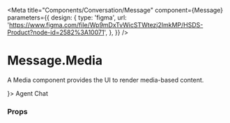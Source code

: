 
<Meta
  title="Components/Conversation/Message"
  component={Message}
  parameters={{
    design: {
      type: 'figma',
      url:
        'https://www.figma.com/file/Wp9mDxTvWicSTWtezj2ImkMP/HSDS-Product?node-id=2582%3A10071',
    },
  }}
/>

# Message.Media

A Media component provides the UI to render media-based content.

<Preview>
  <Story name="Message.Media">
    <Message to avatar={<Avatar name="Arctic Puffin" />}>
      <Message.Chat>Agent Chat</Message.Chat>
      <Message.Media
        width={800}
        height={500}
        className=""
        openMediaInModal={true}
        maxHeight={250}
        maxWidth={350}
        modalAnimationSequence="fade up"
        showErrorTryAgainLink={true}
        caption={text('caption', 'image.jpg')}
        errorMessage={text('errorMessage', `Couldn't send.`)}
        imageUrl="https://loremflickr.com/800/500"
        modalAnimationDuration={number('modalAnimationDuration', 250)}
        modalAnimationEasing={text('modalAnimationEasing', 'ease')}
        modalAnimationSequence={text('modalAnimationSequence', 'fade up')}
        overlayAnimationDuration={number('overlayAnimationDuration', 250)}
        isUploading={boolean('isUploading', false)}
        tryAgainLabel={text('tryAgainLabel', 'Try again')}
      />
    </Message>
  </Story>
</Preview>

### Props

<Props of={Message.Media} />
